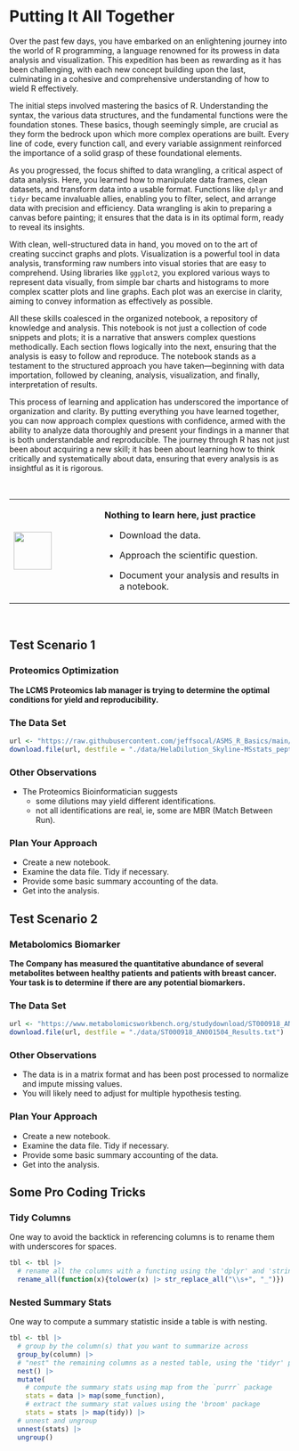 # Putting It All Together

Over the past few days, you have embarked on an enlightening journey into the world of R programming, a language renowned for its prowess in data analysis and visualization. This expedition has been as rewarding as it has been challenging, with each new concept building upon the last, culminating in a cohesive and comprehensive understanding of how to wield R effectively.

The initial steps involved mastering the basics of R. Understanding the syntax, the various data structures, and the fundamental functions were the foundation stones. These basics, though seemingly simple, are crucial as they form the bedrock upon which more complex operations are built. Every line of code, every function call, and every variable assignment reinforced the importance of a solid grasp of these foundational elements.

As you progressed, the focus shifted to data wrangling, a critical aspect of data analysis. Here, you learned how to manipulate data frames, clean datasets, and transform data into a usable format. Functions like `dplyr` and `tidyr` became invaluable allies, enabling you to filter, select, and arrange data with precision and efficiency. Data wrangling is akin to preparing a canvas before painting; it ensures that the data is in its optimal form, ready to reveal its insights.

With clean, well-structured data in hand, you moved on to the art of creating succinct graphs and plots. Visualization is a powerful tool in data analysis, transforming raw numbers into visual stories that are easy to comprehend. Using libraries like `ggplot2`, you explored various ways to represent data visually, from simple bar charts and histograms to more complex scatter plots and line graphs. Each plot was an exercise in clarity, aiming to convey information as effectively as possible.

All these skills coalesced in the organized notebook, a repository of knowledge and analysis. This notebook is not just a collection of code snippets and plots; it is a narrative that answers complex questions methodically. Each section flows logically into the next, ensuring that the analysis is easy to follow and reproduce. The notebook stands as a testament to the structured approach you have taken—beginning with data importation, followed by cleaning, analysis, visualization, and finally, interpretation of results.

This process of learning and application has underscored the importance of organization and clarity. By putting everything you have learned together, you can now approach complex questions with confidence, armed with the ability to analyze data thoroughly and present your findings in a manner that is both understandable and reproducible. The journey through R has not just been about acquiring a new skill; it has been about learning how to think critically and systematically about data, ensuring that every analysis is as insightful as it is rigorous.

\

+---------------------------------+---------------------------------------------------------------------+
| ![](images/03.png){height="68"} | **Nothing to learn here, just practice**                            |
|                                 |                                                                     |
|                                 | -   Download the data.                                              |
|                                 |                                                                     |
|                                 | -   Approach the scientific question.                               |
|                                 |                                                                     |
|                                 | -   Document your analysis and results in a notebook.               |
+---------------------------------+---------------------------------------------------------------------+

\

## Test Scenario 1

### Proteomics Optimization {-}
__The LCMS Proteomics lab manager is trying to determine the optimal conditions for yield and reproducibility.__

### The Data Set {-}
```r
url <- "https://raw.githubusercontent.com/jeffsocal/ASMS_R_Basics/main/data/HelaDilution_Skyline-MSstats_peptides.csv.zip"
download.file(url, destfile = "./data/HelaDilution_Skyline-MSstats_peptides.csv.zip")
```

### Other Observations {-}
- The Proteomics Bioinformatician suggests 
  - some dilutions may yield different identifications.
  - not all identifications are real, ie, some are MBR (Match Between Run).

### Plan Your Approach {-}
- Create a new notebook.
- Examine the data file. Tidy if necessary.
- Provide some basic summary accounting of the data.
- Get into the analysis.

## Test Scenario 2

### Metabolomics Biomarker {-}
__The Company has measured the quantitative abundance of several metabolites between healthy patients and patients with breast cancer. Your task is to determine if there are any potential biomarkers.__

### The Data Set {-}
```r
url <- "https://www.metabolomicsworkbench.org/studydownload/ST000918_AN001504_Results.txt"
download.file(url, destfile = "./data/ST000918_AN001504_Results.txt")
```

### Other Observations {-}
- The data is in a matrix format and has been post processed to normalize and impute missing values. 
- You will likely need to adjust for multiple hypothesis testing.

### Plan Your Approach {-}
- Create a new notebook.
- Examine the data file. Tidy if necessary.
- Provide some basic summary accounting of the data.
- Get into the analysis.

## Some Pro Coding Tricks

### Tidy Columns {-}
One way to avoid the backtick in referencing columns is to rename them with underscores for spaces.  
```r
tbl <- tbl |> 
  # rename all the columns with a functing using the 'dplyr' and 'stringr' packages
  rename_all(function(x){tolower(x) |> str_replace_all("\\s+", "_")})
```

### Nested Summary Stats {-}
One way to compute a summary statistic inside a table is with nesting.  
```r
tbl <- tbl |>
  # group by the column(s) that you want to summarize across
  group_by(column) |>
  # "nest" the remaining columns as a nested table, using the 'tidyr' package 
  nest() |>
  mutate(
    # compute the summary stats using map from the `purrr` package
    stats = data |> map(some_function),
    # extract the summary stat values using the 'broom' package
    stats = stats |> map(tidy)) |>
  # unnest and ungroup
  unnest(stats) |>
  ungroup()
```